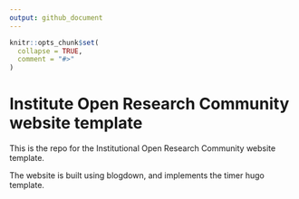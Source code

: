 ```yaml
---
output: github_document
---
```


<!-- README.md is generated from README.Rmd. Please edit that file -->

```r
knitr::opts_chunk$set(
  collapse = TRUE,
  comment = "#>"
)
```
# Institute Open Research Community website template

This is the repo for the Institutional Open Research Community website template.  

The website is built using blogdown, and implements the timer hugo template. 